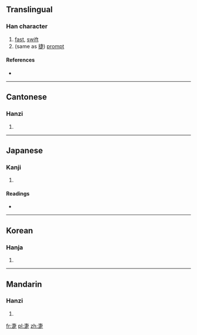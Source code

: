 ==Translingual==

===Han character===
{{Han char|rn=103|rad=疋|as=03|sn=8|four=5080<sub>1</sub>|canj=十中卜人 (JLYO)}}

# [[fast]], [[swift]]
# (same as [[捷]]) [[prompt]]

====References====
* {{Han ref|kx=0767.190|dkj=21997|dj=1177.200|hdz=42749.040|uh=758C|ud=30092|bh=CD73|bd=52595}}

----

==Cantonese==

===Hanzi===
{{yue-hanzi|jyut=|y=jit6}}

# {{defn|lang=yue|sort=疋03}}

----

==Japanese==

===Kanji===
{{ja-kanji|grade=|rs=疋03}}

# {{defn|lang=ja|sort=疋03}}

====Readings====
* {{ja-readings|on=[[しょう]] (shō), [[そう]] (sō)}}

----

==Korean==

===Hanja===
{{ko-hanja|hangeul=섭|eumhun=|rv=seop|mr=sŏp|y=sep}}

# {{defn|lang=ko|sort=疋03}}

----

==Mandarin==

===Hanzi===
{{cmn-hanzi|pin=[[niè]] ([[nie4]]), [[shù]] ([[shu4]])|wg=nieh<sup>4</sup>, shu<sup>4</sup>}}

# {{defn|lang=cmn|sort=疋03}}

[[fr:疌]]
[[pl:疌]]
[[zh:疌]]